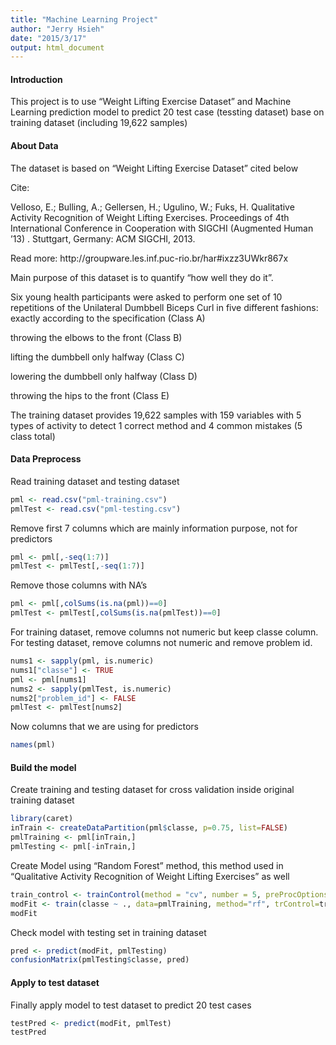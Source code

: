 ```yaml
---
title: "Machine Learning Project"
author: "Jerry Hsieh"
date: "2015/3/17"
output: html_document
---
```



#### Introduction
This project is to use "Weight Lifting Exercise Dataset" and Machine Learning prediction model to predict 20 test case (tessting dataset) base on training dataset (including 19,622 samples)


#### About Data
The dataset is based on "Weight Lifting Exercise Dataset" cited below

Cite:

Velloso, E.; Bulling, A.; Gellersen, H.; Ugulino, W.; Fuks, H. Qualitative Activity Recognition of Weight Lifting Exercises. Proceedings of 4th International Conference in Cooperation with SIGCHI (Augmented Human '13) . Stuttgart, Germany: ACM SIGCHI, 2013.

Read more: http://groupware.les.inf.puc-rio.br/har#ixzz3UWkr867x

Main purpose of this dataset is to quantify "how well they do it".

Six young health participants were asked to perform one set of 10 repetitions of the Unilateral Dumbbell Biceps Curl in five different fashions: 
exactly according to the specification (Class A) 

throwing the elbows to the front (Class B) 

lifting the dumbbell only halfway (Class C) 

lowering the dumbbell only halfway (Class D)

throwing the hips to the front (Class E)

The training dataset provides 19,622 samples with 159 variables with 5 types of activity to detect 1 correct method and 4 common mistakes (5 class total)

#### Data Preprocess

Read training dataset and testing dataset
```r
pml <- read.csv("pml-training.csv")
pmlTest <- read.csv("pml-testing.csv")
```

Remove first 7 columns which are mainly information purpose, not for predictors

```r
pml <- pml[,-seq(1:7)]
pmlTest <- pmlTest[,-seq(1:7)]
```


Remove those columns with NA's
```r
pml <- pml[,colSums(is.na(pml))==0]
pmlTest <- pmlTest[,colSums(is.na(pmlTest))==0]
```

For training dataset, remove columns not numeric but keep classe column.
For testing dataset, remove columns not numeric and remove problem id.
```r
nums1 <- sapply(pml, is.numeric)
nums1["classe"] <- TRUE
pml <- pml[nums1]
nums2 <- sapply(pmlTest, is.numeric)
nums2["problem_id"] <- FALSE
pmlTest <- pmlTest[nums2]
```

Now columns that we are using for predictors
```r
names(pml)
```

#### Build the model

Create training and testing dataset for cross validation inside original training dataset

```r
library(caret)
inTrain <- createDataPartition(pml$classe, p=0.75, list=FALSE)
pmlTraining <- pml[inTrain,]
pmlTesting <- pml[-inTrain,]
```

Create Model using "Random Forest" method, this method used in "Qualitative Activity Recognition of Weight Lifting Exercises" as well

```r
train_control <- trainControl(method = "cv", number = 5, preProcOptions="pca")
modFit <- train(classe ~ ., data=pmlTraining, method="rf", trControl=train_control, ntree=50)
modFit
```

Check model with testing set in training dataset
```r
pred <- predict(modFit, pmlTesting)
confusionMatrix(pmlTesting$classe, pred)
```

#### Apply to test dataset

Finally apply model to test dataset to predict 20 test cases
```r
testPred <- predict(modFit, pmlTest)
testPred
```

